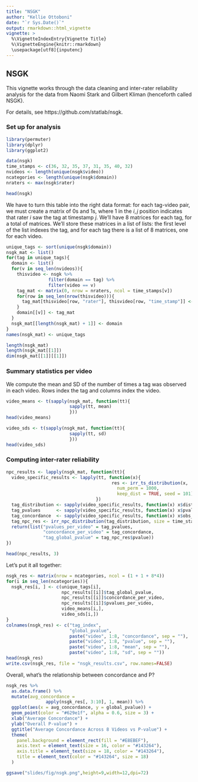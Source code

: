 ```yaml
---
title: "NSGK"
author: "Kellie Ottoboni"
date: "`r Sys.Date()`"
output: rmarkdown::html_vignette
vignette: >
  %\VignetteIndexEntry{Vignette Title}
  %\VignetteEngine{knitr::rmarkdown}
  \usepackage[utf8]{inputenc}
---
```


## NSGK

This vignette works through the data cleaning and inter-rater reliability analysis for the data from Naomi Stark and Gilbert Kliman (henceforth called NSGK).

For details, see https://github.com/statlab/nsgk.

### Set up for analysis

```r
library(permuter)
library(dplyr)
library(ggplot2)

data(nsgk)
time_stamps <- c(36, 32, 35, 37, 31, 35, 40, 32)
nvideos <- length(unique(nsgk$video))
ncategories <- length(unique(nsgk$domain))
nraters <- max(nsgk$rater)

head(nsgk)
```
We have to turn this table into the right data format: for each tag-video pair, we must create a matrix of 0s and 1s, where 1 in the $i, j$ position indicates that rater $i$ saw the tag at timestamp $j$.  We'll have 8 matrices for each tag, for a total of \Sexpr{ncategories*nvideos} matrices. We'll store these matrices in a list of lists: the first level of the list indexes the tag, and for each tag there is a list of 8 matrices, one for each video.

```r
unique_tags <- sort(unique(nsgk$domain))
nsgk_mat <- list()
for(tag in unique_tags){
  domain <- list()
  for(v in seq_len(nvideos)){
    thisvideo <- nsgk %>% 
                filter(domain == tag) %>%
                filter(video == v)
    tag_mat <- matrix(0, nrow = nraters, ncol = time_stamps[v])
    for(row in seq_len(nrow(thisvideo))){
      tag_mat[thisvideo[row, "rater"], thisvideo[row, "time_stamp"]] <- 1
    }
    domain[[v]] <- tag_mat
  }
  nsgk_mat[[length(nsgk_mat) + 1]] <- domain
}
names(nsgk_mat) <- unique_tags

length(nsgk_mat)
length(nsgk_mat[[1]])
dim(nsgk_mat[[1]][[1]])

```

### Summary statistics per video

We compute the mean and SD of the number of times a tag was observed in each video.
Rows index the tag and columns index the video. 
```r
video_means <- t(sapply(nsgk_mat, function(tt){
                        sapply(tt, mean)
                        }))
head(video_means)

video_sds <- t(sapply(nsgk_mat, function(tt){
                        sapply(tt, sd)
                        }))
head(video_sds)

```

### Computing inter-rater reliability


```r
npc_results <- lapply(nsgk_mat, function(tt){
  video_specific_results <- lapply(tt, function(x){
                                        res <- irr_ts_distribution(x, 
                                          num_perm = 1000,    
                                          keep_dist = TRUE, seed = 101)
                                  })
  tag_distribution <- sapply(video_specific_results, function(x) x$dist)
  tag_pvalues      <- sapply(video_specific_results, function(x) x$pvalue)
  tag_concordance  <- sapply(video_specific_results, function(x) x$obs_ts)
  tag_npc_res <- irr_npc_distribution(tag_distribution, size = time_stamps, pvalues = tag_pvalues)
  return(list("pvalues_per_video" = tag_pvalues,
              "concordance_per_video" = tag_concordance,
              "tag_global_pvalue" = tag_npc_res$pvalue))
})

head(npc_results, 3)
```

Let's put it all together:
```r
nsgk_res <- matrix(nrow = ncategories, ncol = (1 + 1 + 8*4))
for(i in seq_len(ncategories)){
  nsgk_res[i, ] <- c(unique_tags[i],
                     npc_results[[i]]$tag_global_pvalue,
                     npc_results[[i]]$concordance_per_video,
                     npc_results[[i]]$pvalues_per_video,
                     video_means[i,],
                     video_sds[i,])
}
colnames(nsgk_res) <- c("tag_index",
                        "global_pvalue",
                        paste("video", 1:8, "concordance", sep = ""),
                        paste("video", 1:8, "pvalue", sep = ""),
                        paste("video", 1:8, "mean", sep = ""),
                        paste("video", 1:8, "sd", sep = ""))
head(nsgk_res)
write.csv(nsgk_res, file = "nsgk_results.csv", row.names=FALSE)
```

Overall, what's the relationship between concordance and P?
```r

nsgk_res %>%
  as.data.frame() %>%
  mutate(avg_concordance = 
               apply(nsgk_res[, 3:10], 1, mean)) %>%
  ggplot(aes(x = avg_concordance, y = global_pvalue)) + 
  geom_point(color = "#629e1f", alpha = 0.6, size = 3) +
  xlab("Average Concordance") +
  ylab("Overall P-value") +
  ggtitle("Average Concordance Across 8 Videos vs P-value") +
  theme(
    panel.background = element_rect(fill = "#E8EBEF"),
    axis.text = element_text(size = 16, color = "#143264"),
    axis.title = element_text(size = 18, color = "#143264"),
    title = element_text(color = "#143264", size = 18)
  )

ggsave("slides/fig/nsgk.png",height=9,width=12,dpi=72)
```
